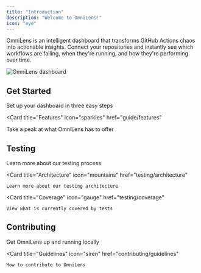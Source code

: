 ```yaml
---
title: "Introduction"
description: "Welcome to OmniLens!"
icon: "eye"
---
```


OmniLens is an intelligent dashboard that transforms GitHub Actions chaos into actionable insights. 
Connect your repositories and instantly see which workflows are failing, when they're running, and how they're performing over time.

<Frame>
  <img 
    src="/images/dashboard.png" 
    alt="OmniLens dashboard"
    className="rounded-lg"
  />
</Frame>

## Get Started

<Columns cols={2}>
  <Card
    title="Quickstart"
    icon="square-poll-horizontal"
    href="guide/quickstart"
  >
  Set up your dashboard in three easy steps
  </Card>

  <Card
    title="Features"
    icon="sparkles"
    href="guide/features"
  >
  Take a peak at what OmniLens has to offer
  </Card>
</Columns>


## Testing

<Columns cols={3}>
  <Card
    title="Process"
    icon="vial-circle-check"
    href="testing/process"
  >
    Learn more about our testing process
  </Card>

  <Card
    title="Architecture"
    icon="mountains"
    href="testing/architecture"
  >
    Learn more about our testing architecture
  </Card>

  <Card
    title="Coverage"
    icon="gauge"
    href="testing/coverage"
  >
    View what is currently covered by tests
  </Card>
</Columns>

## Contributing

<Columns cols={2}>
  <Card
    title="Self Host"
    icon="server"
    href="contributing/host"
  >
    Get OmniLens up and running locally
  </Card>

  <Card
    title="Guidelines"
    icon="siren"
    href="contributing/guidelines"
  >
    How to contribute to OmniLens
  </Card>
</Columns>
